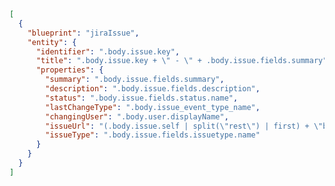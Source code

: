 ```json showLineNumbers
[
  {
    "blueprint": "jiraIssue",
    "entity": {
      "identifier": ".body.issue.key",
      "title": ".body.issue.key + \" - \" + .body.issue.fields.summary",
      "properties": {
        "summary": ".body.issue.fields.summary",
        "description": ".body.issue.fields.description",
        "status": ".body.issue.fields.status.name",
        "lastChangeType": ".body.issue_event_type_name",
        "changingUser": ".body.user.displayName",
        "issueUrl": "(.body.issue.self | split(\"rest\") | first) + \"browse/\" + .body.issue.key",
        "issueType": ".body.issue.fields.issuetype.name"
      }
    }
  }
]
```
